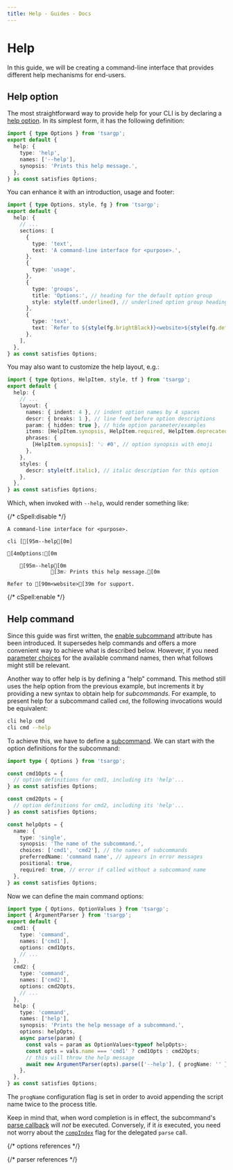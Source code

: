 ```yaml
---
title: Help - Guides - Docs
---
```



# Help

In this guide, we will be creating a command-line interface that provides different help mechanisms for end-users.

## Help option

The most straightforward way to provide help for your CLI is by declaring a [help option]. In its simplest form, it has the following definition:

```ts
import { type Options } from 'tsargp';
export default {
  help: {
    type: 'help',
    names: ['--help'],
    synopsis: 'Prints this help message.',
  },
} as const satisfies Options;
```

You can enhance it with an introduction, usage and footer:

```ts
import { type Options, style, fg } from 'tsargp';
export default {
  help: {
    // ...
    sections: [
      {
        type: 'text',
        text: 'A command-line interface for <purpose>.',
      },
      {
        type: 'usage',
      },
      {
        type: 'groups',
        title: 'Options:', // heading for the default option group
        style: style(tf.underlined), // underlined option group headings
      },
      {
        type: 'text',
        text: `Refer to ${style(fg.brightBlack)}<website>${style(fg.default)} for support.`,
      },
    ],
  },
} as const satisfies Options;
```

You may also want to customize the help layout, e.g.:

```ts
import { type Options, HelpItem, style, tf } from 'tsargp';
export default {
  help: {
    // ...
    layout: {
      names: { indent: 4 }, // indent option names by 4 spaces
      descr: { breaks: 1 }, // line feed before option descriptions
      param: { hidden: true }, // hide option parameter/examples
      items: [HelpItem.synopsis, HelpItem.required, HelpItem.deprecated],
      phrases: {
        [HelpItem.synopsis]: '💡 #0', // option synopsis with emoji
      },
    },
    styles: {
      descr: style(tf.italic), // italic description for this option
    },
  },
} as const satisfies Options;
```

Which, when invoked with `--help`, would render something like:

{/* cSpell:disable */}

```ansi
A command-line interface for <purpose>.

cli [[95m--help[0m]

[4mOptions:[0m

    [95m--help[0m
              [3m💡 Prints this help message.[0m

Refer to [90m<website>[39m for support.
```

{/* cSpell:enable */}

## Help command

<Callout type="default">

Since this guide was first written, the [enable subcommand] attribute has been introduced. It supersedes help commands and offers a more convenient way to achieve what is described below. However, if you need [parameter choices] for the available command names, then what follows might still be relevant.

</Callout>

Another way to offer help is by defining a "help" command. This method still uses the help option from the previous example, but increments it by providing a new syntax to obtain help for _subcommands_. For example, to present help for a subcommand called `cmd`, the following invocations would be equivalent:

```sh
cli help cmd
cli cmd --help
```

To achieve this, we have to define a [subcommand]. We can start with the option definitions for the subcommand:

```ts
import type { Options } from 'tsargp';

const cmd1Opts = {
  // option definitions for cmd1, including its 'help'...
} as const satisfies Options;

const cmd2Opts = {
  // option definitions for cmd2, including its 'help'...
} as const satisfies Options;

const helpOpts = {
  name: {
    type: 'single',
    synopsis: 'The name of the subcommand.',
    choices: ['cmd1', 'cmd2'], // the names of subcommands
    preferredName: 'command name', // appears in error messages
    positional: true,
    required: true, // error if called without a subcommand name
  },
} as const satisfies Options;
```

Now we can define the main command options:

```ts
import type { Options, OptionValues } from 'tsargp';
import { ArgumentParser } from 'tsargp';
export default {
  cmd1: {
    type: 'command',
    names: ['cmd1'],
    options: cmd1Opts,
    // ...
  },
  cmd2: {
    type: 'command',
    names: ['cmd2'],
    options: cmd2Opts,
    // ...
  },
  help: {
    type: 'command',
    names: ['help'],
    synopsis: 'Prints the help message of a subcommand.',
    options: helpOpts,
    async parse(param) {
      const vals = param as OptionValues<typeof helpOpts>;
      const opts = vals.name === 'cmd1' ? cmd1Opts : cmd2Opts;
      // this will throw the help message
      await new ArgumentParser(opts).parse(['--help'], { progName: '' });
    },
  },
} as const satisfies Options;
```

The `progName` configuration flag is set in order to avoid appending the script name twice to the process title.

<Callout type="info">

Keep in mind that, when word completion is in effect, the subcommand's [parse callback] will _not_ be executed. Conversely, if it _is_ executed, you need not worry about the [`compIndex`] flag for the delegated `parse` call.

</Callout>

{/* options references */}

[parameter choices]: ../library/options#parameter-choices
[parse callback]: ../library/options#parse-callback
[help option]: ../library/options#help-option
[subcommand]: ../library/options#command-option
[enable subcommand]: ../library/options#enable-subcommand

{/* parser references */}

[`compIndex`]: ../library/parser#completion-index
